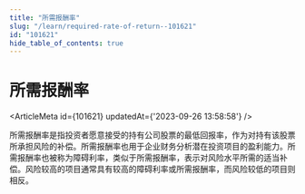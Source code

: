 ```yaml
---
title: "所需报酬率"
slug: "/learn/required-rate-of-return--101621"
id: "101621"
hide_table_of_contents: true
---
```



# 所需报酬率

<ArticleMeta id={101621} updatedAt={'2023-09-26 13:58:58'} />
<div className='border-solid border-b border-t-0 my-4 border-[var(--ifm-color-gray-300)]' />

所需报酬率是指投资者愿意接受的持有公司股票的最低回报率，作为对持有该股票所承担风险的补偿。所需报酬率也用于企业财务分析潜在投资项目的盈利能力。所需报酬率也被称为障碍利率，类似于所需报酬率，表示对风险水平所需的适当补偿。风险较高的项目通常具有较高的障碍利率或所需报酬率，而风险较低的项目则相反。
